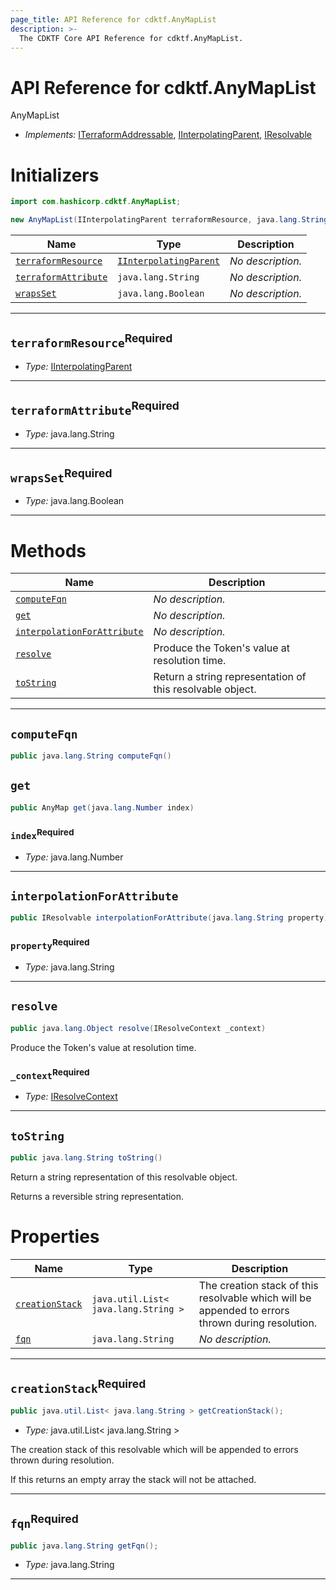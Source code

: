 ```yaml
---
page_title: API Reference for cdktf.AnyMapList
description: >-
  The CDKTF Core API Reference for cdktf.AnyMapList.
---
```


<!-- This file is generated through yarn generate-docs -->

# API Reference for cdktf.AnyMapList

   AnyMapList <a name="AnyMapList" id="cdktf.AnyMapList"></a>
  
  - *Implements:* <a href="#cdktf.ITerraformAddressable">ITerraformAddressable</a>, <a href="#cdktf.IInterpolatingParent">IInterpolatingParent</a>, <a href="#cdktf.IResolvable">IResolvable</a>
  
  # Initializers <a name="Initializers" id="cdktf.AnyMapList.Initializer"></a>
  
  ```java
  import com.hashicorp.cdktf.AnyMapList;
  
  new AnyMapList(IInterpolatingParent terraformResource, java.lang.String terraformAttribute, java.lang.Boolean wrapsSet);
  ```
  
  | **Name** | **Type** | **Description** |
  | --- | --- | --- |
  | <code><a href="#cdktf.AnyMapList.Initializer.parameter.terraformResource">terraformResource</a></code> | <code><a href="#cdktf.IInterpolatingParent">IInterpolatingParent</a></code> | *No description.* |
  | <code><a href="#cdktf.AnyMapList.Initializer.parameter.terraformAttribute">terraformAttribute</a></code> | <code>java.lang.String</code> | *No description.* |
  | <code><a href="#cdktf.AnyMapList.Initializer.parameter.wrapsSet">wrapsSet</a></code> | <code>java.lang.Boolean</code> | *No description.* |
  
  ---
  
  ## `terraformResource`<sup>Required</sup> <a name="terraformResource" id="cdktf.AnyMapList.Initializer.parameter.terraformResource"></a>
  
  - *Type:* <a href="#cdktf.IInterpolatingParent">IInterpolatingParent</a>
  
  ---
  
  ## `terraformAttribute`<sup>Required</sup> <a name="terraformAttribute" id="cdktf.AnyMapList.Initializer.parameter.terraformAttribute"></a>
  
  - *Type:* java.lang.String
  
  ---
  
  ## `wrapsSet`<sup>Required</sup> <a name="wrapsSet" id="cdktf.AnyMapList.Initializer.parameter.wrapsSet"></a>
  
  - *Type:* java.lang.Boolean
  
  ---
  
  # Methods <a name="Methods" id="Methods"></a>
  
  | **Name** | **Description** |
  | --- | --- |
  | <code><a href="#cdktf.AnyMapList.computeFqn">computeFqn</a></code> | *No description.* |
  | <code><a href="#cdktf.AnyMapList.get">get</a></code> | *No description.* |
  | <code><a href="#cdktf.AnyMapList.interpolationForAttribute">interpolationForAttribute</a></code> | *No description.* |
  | <code><a href="#cdktf.AnyMapList.resolve">resolve</a></code> | Produce the Token's value at resolution time. |
  | <code><a href="#cdktf.AnyMapList.toString">toString</a></code> | Return a string representation of this resolvable object. |
  
  ---
  
  ## `computeFqn` <a name="computeFqn" id="cdktf.AnyMapList.computeFqn"></a>
  
  ```java
  public java.lang.String computeFqn()
  ```
  
  ## `get` <a name="get" id="cdktf.AnyMapList.get"></a>
  
  ```java
  public AnyMap get(java.lang.Number index)
  ```
  
  ### `index`<sup>Required</sup> <a name="index" id="cdktf.AnyMapList.get.parameter.index"></a>
  
  - *Type:* java.lang.Number
  
  ---
  
  ## `interpolationForAttribute` <a name="interpolationForAttribute" id="cdktf.AnyMapList.interpolationForAttribute"></a>
  
  ```java
  public IResolvable interpolationForAttribute(java.lang.String property)
  ```
  
  ### `property`<sup>Required</sup> <a name="property" id="cdktf.AnyMapList.interpolationForAttribute.parameter.property"></a>
  
  - *Type:* java.lang.String
  
  ---
  
  ## `resolve` <a name="resolve" id="cdktf.AnyMapList.resolve"></a>
  
  ```java
  public java.lang.Object resolve(IResolveContext _context)
  ```
  
  Produce the Token's value at resolution time.
  
  ### `_context`<sup>Required</sup> <a name="_context" id="cdktf.AnyMapList.resolve.parameter._context"></a>
  
  - *Type:* <a href="#cdktf.IResolveContext">IResolveContext</a>
  
  ---
  
  ## `toString` <a name="toString" id="cdktf.AnyMapList.toString"></a>
  
  ```java
  public java.lang.String toString()
  ```
  
  Return a string representation of this resolvable object.
  
  Returns a reversible string representation.
  
  
  # Properties <a name="Properties" id="Properties"></a>
  
  | **Name** | **Type** | **Description** |
  | --- | --- | --- |
  | <code><a href="#cdktf.AnyMapList.property.creationStack">creationStack</a></code> | <code>java.util.List< java.lang.String ></code> | The creation stack of this resolvable which will be appended to errors thrown during resolution. |
  | <code><a href="#cdktf.AnyMapList.property.fqn">fqn</a></code> | <code>java.lang.String</code> | *No description.* |
  
  ---
  
  ## `creationStack`<sup>Required</sup> <a name="creationStack" id="cdktf.AnyMapList.property.creationStack"></a>
  
  ```java
  public java.util.List< java.lang.String > getCreationStack();
  ```
  
  - *Type:* java.util.List< java.lang.String >
  
  The creation stack of this resolvable which will be appended to errors thrown during resolution.
  
  If this returns an empty array the stack will not be attached.
  
  ---
  
  ## `fqn`<sup>Required</sup> <a name="fqn" id="cdktf.AnyMapList.property.fqn"></a>
  
  ```java
  public java.lang.String getFqn();
  ```
  
  - *Type:* java.lang.String
  
  ---
  
  
